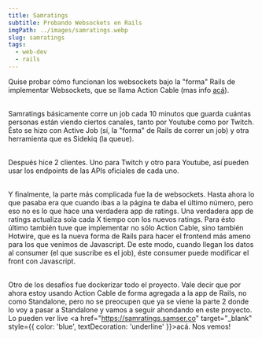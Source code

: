 ```yaml
---
title: Samratings
subtitle: Probando Websockets en Rails
imgPath: ../images/samratings.webp
slug: samratings
tags:
  - web-dev
  - rails
---
```

Quise probar cómo funcionan los websockets bajo la "forma" Rails de implementar Websockets, que se llama Action Cable (mas info [acá](https://guides.rubyonrails.org/action_cable_overview.html)).

\
Samratings básicamente corre un job cada 10 minutos que guarda cuántas personas están viendo ciertos canales, tanto por Youtube como por Twitch. Ésto se hizo con Active Job (sí, la "forma" de Rails de correr un job) y otra herramienta que es Sidekiq (la queue). 

\
Después hice 2 clientes. Uno para Twitch y otro para Youtube, así pueden usar los endpoints de las APIs oficiales de cada uno.

\
Y finalmente, la parte más complicada fue la de websockets. Hasta ahora lo que pasaba era que cuando ibas a la página te daba el último número, pero eso no es lo que hace una verdadera app de ratings. Una verdadera app de ratings actualiza sola cada X tiempo con los nuevos ratings. Para ésto último también tuve que implementar no sólo Action Cable, sino también Hotwire, que es la nueva forma de Rails para hacer el frontend más ameno para los que venimos de Javascript. De este modo, cuando llegan los datos al consumer (el que suscribe es el job), éste consumer puede modificar el front con Javascript.

\
Otro de los desafíos fue dockerizar todo el proyecto. Vale decir que por ahora estoy usando Action Cable de forma agregada a la app de Rails, no como Standalone, pero no se preocupen que ya se viene la parte 2 donde lo voy a pasar a Standalone y vamos a seguir ahondando en este proyecto. Lo pueden ver live <a href="https://samratings.samser.co" target="_blank" style={{ color: 'blue', textDecoration: 'underline' }}>acá</a>. Nos vemos!
